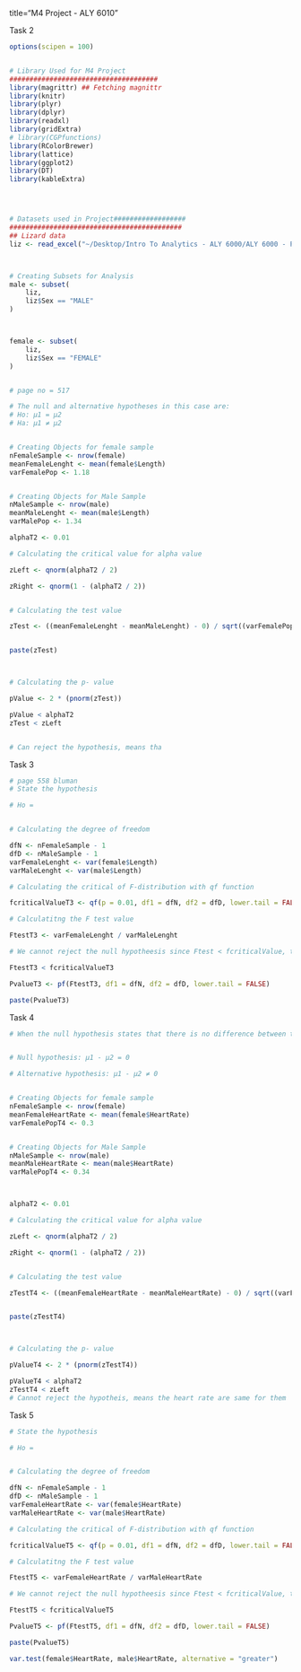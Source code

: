 title="M4 Project - ALY 6010"


Task 2
```r

options(scipen = 100)


# Library Used for M4 Project
#####################################
library(magrittr) ## Fetching magnittr
library(knitr)
library(plyr)
library(dplyr)
library(readxl)
library(gridExtra)
# library(CGPfunctions)
library(RColorBrewer)
library(lattice)
library(ggplot2)
library(DT)
library(kableExtra)




# Datasets used in Project##################
###########################################
## Lizard data
liz <- read_excel("~/Desktop/Intro To Analytics - ALY 6000/ALY 6000 - Project/Data Sets/lizards_project4.xlsx")



# Creating Subsets for Analysis
male <- subset(
    liz,
    liz$Sex == "MALE"
)



female <- subset(
    liz,
    liz$Sex == "FEMALE"
)


# page no = 517

# The null and alternative hypotheses in this case are:
# Ho: µ1 = µ2
# Ha: µ1 ≠ µ2


# Creating Objects for female sample
nFemaleSample <- nrow(female)
meanFemaleLenght <- mean(female$Length)
varFemalePop <- 1.18


# Creating Objects for Male Sample
nMaleSample <- nrow(male)
meanMaleLenght <- mean(male$Length)
varMalePop <- 1.34

alphaT2 <- 0.01

# Calculating the critical value for alpha value

zLeft <- qnorm(alphaT2 / 2)

zRight <- qnorm(1 - (alphaT2 / 2))


# Calculating the test value

zTest <- ((meanFemaleLenght - meanMaleLenght) - 0) / sqrt((varFemalePop / nFemaleSample) + (varMalePop / nMaleSample))


paste(zTest)



# Calculating the p- value

pValue <- 2 * (pnorm(zTest))

pValue < alphaT2
zTest < zLeft


# Can reject the hypothesis, means tha
```

Task 3

```r

# page 558 bluman
# State the hypothesis

# Ho =


# Calculating the degree of freedom

dfN <- nFemaleSample - 1
dfD <- nMaleSample - 1
varFemaleLenght <- var(female$Length)
varMaleLenght <- var(male$Length)

# Calculating the critical of F-distribution with qf function

fcriticalValueT3 <- qf(p = 0.01, df1 = dfN, df2 = dfD, lower.tail = FALSE)

# Calculatitng the F test value

FtestT3 <- varFemaleLenght / varMaleLenght

# We cannot reject the null hypotheesis since Ftest < fcriticalValue, that is ftest does not fall in critical region

FtestT3 < fcriticalValueT3

PvalueT3 <- pf(FtestT3, df1 = dfN, df2 = dfD, lower.tail = FALSE)

paste(PvalueT3)
```


Task 4



```r

# When the null hypothesis states that there is no difference between the two population means (i.e., d = 0), the null and alternative hypothesis are often stated in the following form.


# Null hypothesis: μ1 - μ2 = 0

# Alternative hypothesis: μ1 - μ2 ≠ 0


# Creating Objects for female sample
nFemaleSample <- nrow(female)
meanFemaleHeartRate <- mean(female$HeartRate)
varFemalePopT4 <- 0.3


# Creating Objects for Male Sample
nMaleSample <- nrow(male)
meanMaleHeartRate <- mean(male$HeartRate)
varMalePopT4 <- 0.34



alphaT2 <- 0.01

# Calculating the critical value for alpha value

zLeft <- qnorm(alphaT2 / 2)

zRight <- qnorm(1 - (alphaT2 / 2))


# Calculating the test value

zTestT4 <- ((meanFemaleHeartRate - meanMaleHeartRate) - 0) / sqrt((varFemalePopT4 / nFemaleSample) + (varMalePopT4 / nMaleSample))


paste(zTestT4)



# Calculating the p- value

pValueT4 <- 2 * (pnorm(zTestT4))

pValueT4 < alphaT2
zTestT4 < zLeft
# Cannot reject the hypotheis, means the heart rate are same for them
```



Task 5

```r

# State the hypothesis

# Ho =


# Calculating the degree of freedom

dfN <- nFemaleSample - 1
dfD <- nMaleSample - 1
varFemaleHeartRate <- var(female$HeartRate)
varMaleHeartRate <- var(male$HeartRate)

# Calculating the critical of F-distribution with qf function

fcriticalValueT5 <- qf(p = 0.01, df1 = dfN, df2 = dfD, lower.tail = FALSE)

# Calculatitng the F test value

FtestT5 <- varFemaleHeartRate / varMaleHeartRate

# We cannot reject the null hypotheesis since Ftest < fcriticalValue, that is ftest does not fall in critical region

FtestT5 < fcriticalValueT5

PvalueT5 <- pf(FtestT5, df1 = dfN, df2 = dfD, lower.tail = FALSE)

paste(PvalueT5)
```

```r





var.test(female$HeartRate, male$HeartRate, alternative = "greater")
```